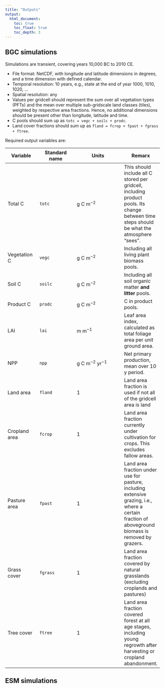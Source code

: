 ```yaml
---
title: "Outputs"
output:
  html_document:
    toc: true
    toc_float: true
    toc_depth: 3
---
```


## BGC simulations

Simulations are transient, covering years 10,000 BC to 2010 CE. 

- File format: NetCDF, with longitude and latitude dimensions in degrees, and a time dimension with defined calendar.
- Temporal resolution: 10 years, e.g., state at the end of year 1000, 1010, 1020, ... 
- Spatial resolution: any
- Values per gridcell should represent the sum over all vegetation types (PFTs) and the mean over multiple sub-gridscale land classes (tiles), weighted by respective area fractions. Hence, no additional dimensions should be present other than longitude, latitude and time.
- C pools should sum up as `totc = vegc + soilc + prodc`.
- Land cover fractions should sum up as `fland = fcrop + fpast + fgrass + ftree`.

Required output variables are:

| Variable     | Standard name   | Units                  | Remarx   |
|--------------|-----------------|------------------------|----------|
| Total C      | `totc`          | g C m$^{-2}$           | This should include all C stored per gridcell, including product pools. Its change between time steps should be what the atmosphere "sees". |
| Vegetation C | `vegc`          | g C m$^{-2}$           | Including all living plant biomass pools. |
| Soil C       | `soilc`         | g C m$^{-2}$           | Including all soil organic matter **and litter** pools. |
| Product C    | `prodc`         | g C m$^{-2}$           | C in product pools. |
| LAI          | `lai`           | m m$^{-1}$             | Leaf area index, calculated as total foliage area per unit ground area. |
| NPP          | `npp`           | g C m$^{-2}$ yr$^{-1}$ | Net primary production, mean over 10 y period. |
| Land area    | `fland`         | 1                      | Land area fraction is used if not all of the gridcell area is land |
| Cropland area| `fcrop`         | 1                      | Land area fraction currently under cultivation for crops. This excludes fallow areas. |
| Pasture  area| `fpast`         | 1                      | Land area fraction under use for pasture, including extensive grazing, i.e., where a certain fraction of aboveground biomass is removed by grazers. |
| Grass cover  | `fgrass`        | 1                      | Land area fraction covered by natural grasslands (excluding croplands and pastures) |
| Tree cover   | `ftree`         | 1                      | Land area fraction covered forest at all age stages, including young regrowth after harvesting or cropland abandonment. |

## ESM simulations
